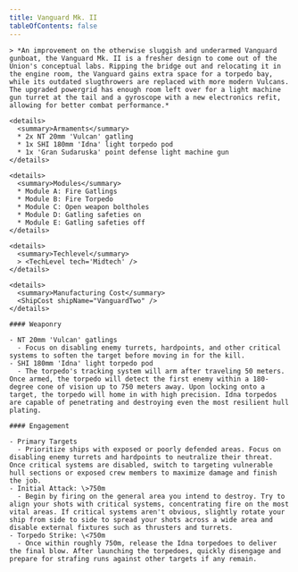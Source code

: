 ```yaml
---
title: Vanguard Mk. II
tableOfContents: false
---
```


<Tabs>

  <TabItem label="Info" icon="information">

    > *An improvement on the otherwise sluggish and underarmed Vanguard gunboat, the Vanguard Mk. II is a fresher design to come out of the Union's conceptual labs. Ripping the bridge out and relocating it in the engine room, the Vanguard gains extra space for a torpedo bay, while its outdated slugthrowers are replaced with more modern Vulcans. The upgraded powergrid has enough room left over for a light machine gun turret at the tail and a gyroscope with a new electronics refit, allowing for better combat performance.*

    <details>
      <summary>Armaments</summary>
      * 2x NT 20mm 'Vulcan' gatling 
      * 1x SHI 180mm 'Idna' light torpedo pod 
      * 1x 'Gran Sudaruska' point defense light machine gun
    </details>

    <details>
      <summary>Modules</summary>
      * Module A: Fire Gatlings 
      * Module B: Fire Torpedo 
      * Module C: Open weapon boltholes 
      * Module D: Gatling safeties on 
      * Module E: Gatling safeties off
    </details>

    <details>
      <summary>Techlevel</summary>
      > <TechLevel tech='Midtech' />
    </details>

    <details>
      <summary>Manufacturing Cost</summary>
      <ShipCost shipName="VanguardTwo" />
    </details>

  </TabItem>

  <TabItem label="Guide" icon="open-book">

    #### Weaponry
  
    - NT 20mm 'Vulcan' gatlings
      - Focus on disabling enemy turrets, hardpoints, and other critical systems to soften the target before moving in for the kill.
    - SHI 180mm 'Idna' light torpedo pod
      - The torpedo's tracking system will arm after traveling 50 meters. Once armed, the torpedo will detect the first enemy within a 180-degree cone of vision up to 750 meters away. Upon locking onto a target, the torpedo will home in with high precision. Idna torpedos are capable of penetrating and destroying even the most resilient hull plating.
  
    #### Engagement
  
    - Primary Targets
      - Prioritize ships with exposed or poorly defended areas. Focus on disabling enemy turrets and hardpoints to neutralize their threat. Once critical systems are disabled, switch to targeting vulnerable hull sections or exposed crew members to maximize damage and finish the job.
    - Initial Attack: \>750m
      - Begin by firing on the general area you intend to destroy. Try to align your shots with critical systems, concentrating fire on the most vital areas. If critical systems aren't obvious, slightly rotate your ship from side to side to spread your shots across a wide area and disable external fixtures such as thrusters and turrets.
    - Torpedo Strike: \<750m
      - Once within roughly 750m, release the Idna torpedoes to deliver the final blow. After launching the torpedoes, quickly disengage and prepare for strafing runs against other targets if any remain.

  </TabItem>

</Tabs>
